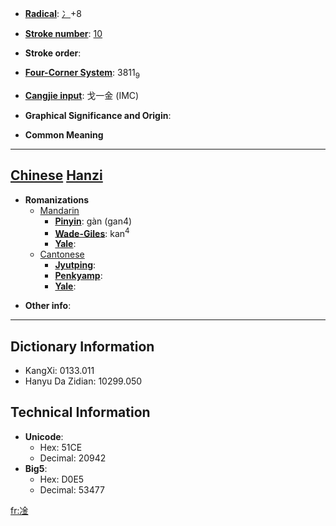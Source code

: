 * '''[[Wiktionary:Chinese radical index| Radical]]''': [[Wiktionary:Chinese radical index 冫|冫]]+8

* '''[[Wiktionary:Chinese total strokes index|Stroke number]]''': [[Wiktionary:Chinese total strokes index 10|10]]

* '''Stroke order''': 

* '''[[Wiktionary:Chinese four corner index|Four-Corner System]]''': 3811<sub>9</sub>

* '''[[Wiktionary:Chinese Cangjie index|Cangjie input]]''': 戈一金 (IMC)

* '''Graphical Significance and Origin''': 

* '''Common Meaning'''

----

== [[Chinese]] [[Hanzi]] ==

* '''Romanizations'''
** [[Mandarin]]
*** '''[[Pinyin]]''': gàn (gan4)
*** '''[[Wade-Giles]]''': kan<sup>4</sup>
*** '''[[Yale]]''': 
**[[Cantonese]]
***'''[[Jyutping]]''':
***'''[[Penkyamp]]''': 
***'''[[Yale]]''': 

* '''Other info''': 

----

== Dictionary Information ==

* KangXi: 0133.011
* Hanyu Da Zidian: 10299.050

== Technical Information ==

* '''Unicode''':
** Hex: 51CE
** Decimal: 20942
* '''Big5''':
** Hex: D0E5
** Decimal: 53477

[[fr:凎]]